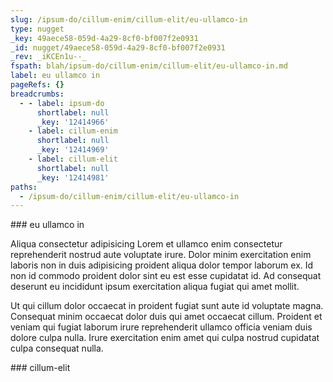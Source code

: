 ```yaml
---
slug: /ipsum-do/cillum-enim/cillum-elit/eu-ullamco-in
type: nugget
_key: 49aece58-059d-4a29-8cf0-bf007f2e0931
_id: nugget/49aece58-059d-4a29-8cf0-bf007f2e0931
_rev: _iKCEn1u--_
fspath: blah/ipsum-do/cillum-enim/cillum-elit/eu-ullamco-in.md
label: eu ullamco in
pageRefs: {}
breadcrumbs:
  - - label: ipsum-do
      shortlabel: null
      _key: '12414966'
    - label: cillum-enim
      shortlabel: null
      _key: '12414969'
    - label: cillum-elit
      shortlabel: null
      _key: '12414981'
paths:
  - /ipsum-do/cillum-enim/cillum-elit/eu-ullamco-in
---
```


<NuggetArea>
<Nugget slug="/ipsum-do/cillum-enim/cillum-elit/eu-ullamco-in" type="nugget" _key="49aece58-059d-4a29-8cf0-bf007f2e0931" _id="nugget/49aece58-059d-4a29-8cf0-bf007f2e0931" _rev="_iKCEn1u--_" fspath="blah/ipsum-do/cillum-enim/cillum-elit/eu-ullamco-in.md" label="eu ullamco in" paths="/ipsum-do/cillum-enim/cillum-elit/eu-ullamco-in">
<NuggetBody>
### eu ullamco in

Aliqua consectetur adipisicing Lorem et ullamco enim consectetur reprehenderit nostrud aute voluptate irure. Dolor minim exercitation enim laboris non in duis adipisicing proident aliqua dolor tempor laborum ex. Id non id commodo proident dolor sint eu est esse cupidatat id. Ad consequat deserunt eu incididunt ipsum exercitation aliqua fugiat qui amet mollit.

Ut qui cillum dolor occaecat in proident fugiat sunt aute id voluptate magna. Consequat minim occaecat dolor duis qui amet occaecat cillum. Proident et veniam qui fugiat laborum irure reprehenderit ullamco officia veniam duis dolore culpa nulla. Irure exercitation enim amet qui culpa nostrud cupidatat culpa consequat nulla.

</NuggetBody>
<Breadcrumbs>
<Crumbs>
<Crumb _key="12414966" label="ipsum-do" /><Crumb _key="12414969" label="cillum-enim" /><Crumb _key="12414981" label="cillum-elit" />
</Crumbs>
</Breadcrumbs>
</Nugget>

<NuggetsInbound>
</NuggetsInbound>
<NuggetsOutbound>
</NuggetsOutbound>
</NuggetArea>
<PassagesInbound>
<Passage direction="inbound" type="passage" _key="12414981" _id="passage/12414981" _rev="_iKCEn1u---" label="cillum-elit" passage="cillum-elit" fspath="blah/ipsum-do/cillum-enim/cillum-elit" paths="/ipsum-do/cillum-enim/cillum-elit" slug="/ipsum-do/cillum-enim/cillum-elit">
<NuggetBody>
### cillum-elit

</NuggetBody>
<Breadcrumbs>
<Crumbs>
<Crumb _key="12414966" label="ipsum-do" /><Crumb _key="12414969" label="cillum-enim" />
</Crumbs>
</Breadcrumbs>
</Passage>

</PassagesInbound>
<PassagesOutbound>
</PassagesOutbound>